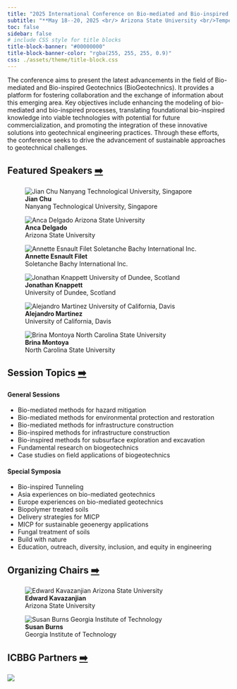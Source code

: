 ```yaml
---
title: "2025 International Conference on Bio-mediated and Bio-inspired Geotechnics (ICBBG)"
subtitle: "**May 18--20, 2025 <br/> Arizona State University <br/>Tempe, Arizona**"
toc: false
sidebar: false
# include CSS style for title blocks
title-block-banner: "#00000000"
title-block-banner-color: "rgba(255, 255, 255, 0.9)"
css: ./assets/theme/title-block.css
---
```


<!-- ![](img/banner.svg) -->

::: {.drop-cap}
The conference aims to present the latest advancements in the field of Bio-mediated and Bio-inspired Geotechnics (BioGeotechnics). It provides a platform for fostering collaboration and the exchange of information about this emerging area. Key objectives include enhancing the modeling of bio-mediated and bio-inspired processes, translating foundational bio-inspired knowledge into viable technologies with potential for future commercialization, and promoting the integration of these innovative solutions into geotechnical engineering practices. Through these efforts, the conference seeks to drive the advancement of sustainable approaches to geotechnical challenges.
:::

## Featured Speakers [➡️](./speakers.qmd){.btn}

::: {layout="[[1,1,1], [1,1,1]]" .center}

![**Jian Chu** <br/> Nanyang Technological University, Singapore](img/chu.svg){.rounded-circle}

![**Anca Delgado** <br/> Arizona State University](./img/delgado.svg){.rounded-circle}

![**Annette Esnault Filet** <br/> Soletanche Bachy International Inc.](./img/esnault-filet.svg){.rounded-circle}

![**Jonathan Knappett** <br/> University of Dundee, Scotland](./img/knappett.svg){.rounded-circle}

![**Alejandro Martinez** <br/> University of California, Davis](./img/martinez.svg){.rounded-circle}

![**Brina Montoya** <br/> North Carolina State University](./img/montoya.svg){.rounded-circle}
:::

## Session Topics [➡️](./program.qmd){.btn}

::: {layout="[1,1]"}

#### General Sessions
- Bio-mediated methods for hazard mitigation
- Bio-mediated methods for environmental protection and restoration
- Bio-mediated methods for infrastructure construction
- Bio-inspired methods for infrastructure construction
- Bio-inspired methods for subsurface exploration and excavation
- Fundamental research on biogeotechnics
- Case studies on field applications of biogeotechnics

::: {}

#### Special Symposia
- Bio-inspired Tunneling
- Asia experiences on bio-mediated geotechnics
- Europe experiences on bio-mediated geotechnics
- Biopolymer treated soils
- Delivery strategies for MICP
- MICP for sustainable geoenergy applications
- Fungal treatment of soils
- Build with nature
- Education, outreach, diversity, inclusion, and equity in engineering
:::
:::

## Organizing Chairs [➡️](./committees.qmd){.btn}

::: {layout="[1, 1, 1]" .center}

![**Edward Kavazanjian** <br/> Arizona State University](img/edk.png){.rounded-circle}

![**Susan Burns** <br/> Georgia Institute of Technology ](img/susan.png){.rounded-circle}
:::

## ICBBG Partners [➡️](./sponsors.qmd){.btn}

![](./img/sponsors.svg)

